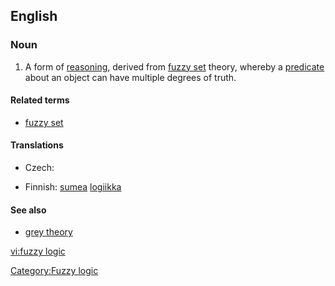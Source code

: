 {{wikipedia}}
==English==

===Noun===
{{en-noun|sg=[[fuzzy]] [[logic]]}}

# A form of [[reasoning]], derived from [[fuzzy set]] theory, whereby a [[predicate]] about an object can have multiple degrees of truth.

====Related terms====
* [[fuzzy set]]

====Translations====
{{trans-top|logic based on the notion of fuzzy set}}
* Czech: {{t|cs|fuzzy logika|f}}
{{trans-mid}}
* Finnish: [[sumea]] [[logiikka]]
{{trans-bottom}}

====See also====
* [[grey theory]]

[[Category:Fuzzy logic]]

[[vi:fuzzy logic]]